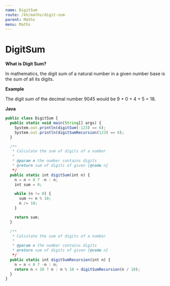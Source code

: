 ```yaml
---
name: DigitSum
route: /kh/maths/digit-sum
parent: Maths
menu: Maths
---
```


# DigitSum

**What is Digit Sum?**

In mathematics, the digit sum of a natural number in a given number base is the sum of all its digits.

**Example**

The digit sum of the decimal number 9045 would be 9 + 0 + 4 + 5 = 18.

**Java**

```js
public class DigitSum {
  public static void main(String[] args) {
    System.out.println(digitSum(-123) == 6);
    System.out.println(digitSumRecursion(123) == 6);
  }

  /**
   * Calculate the sum of digits of a number
   *
   * @param n the number contains digits
   * @return sum of digits of given {@code n}
   */
  public static int digitSum(int n) {
    n = n < 0 ? -n : n;
    int sum = 0;

    while (n != 0) {
      sum += n % 10;
      n /= 10;
    }

    return sum;
  }

  /**
   * Calculate the sum of digits of a number
   *
   * @param n the number contains digits
   * @return sum of digits of given {@code n}
   */
  public static int digitSumRecursion(int n) {
    n = n < 0 ? -n : n;
    return n < 10 ? n : n % 10 + digitSumRecursion(n / 10);
  }
}
```
